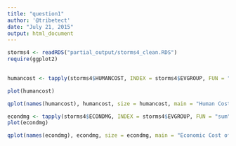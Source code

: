 ```yaml
---
title: "question1"
author: '@tribetect'
date: "July 21, 2015"
output: html_document
---
```


```r
storms4 <- readRDS("partial_output/storms4_clean.RDS") 
require(ggplot2)
        
```


```r
humancost <- tapply(storms4$HUMANCOST, INDEX = storms4$EVGROUP, FUN = "sum")

plot(humancost)

qplot(names(humancost), humancost, size = humancost, main = "Human Cost of Weather Events", xlab = "Event Type Group", ylab = "Human Cost: Death and Injury")

```

```r

econdmg <- tapply(storms4$ECONDMG, INDEX = storms4$EVGROUP, FUN = "sum")
plot(econdmg)

qplot(names(econdmg), econdmg, size = econdmg, main = "Economic Cost of Weather Events", xlab = "Event Type Group", ylab = "Economic Costs: Crop and Property Damage")

```

